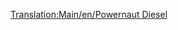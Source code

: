 [[Translation:Main/en/Powernaut Diesel]]{{Template:Train/Fr
|Nom=Powernaut Diesel
|Image=[[File:en/Powernautdiesel.png]]
|Coût=23 437£ (46 874$)
|Vitesse=152 km/h (95 mph)
|Poids=120 t
|Puissance=2000 cv (1492 kW)
|Entretien=2 056£ (4 756$)
|Conception=1977
|Vie=20 
|Capacité=N/A
|Description=L'autre train diésel du pays des jouets, une étape au-delà du Ploddyphut Diesel.
|Réalité=Fictif
}}
